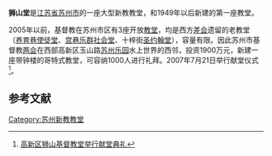 '''狮山堂'''是[[江苏省|江苏省]][[苏州市|苏州市]]的一座大型新教教堂，和1949年以后新建的第一座教堂。

2005年以前，基督教在苏州市区有3座开放[[苏州教堂|教堂]]，均是西方[[差会|差会]]遗留的老教堂（[[养育巷|养育巷]][[使徒堂|使徒堂]]、[[宫巷|宫巷]][[乐群社会堂|乐群社会堂]]、十梓街[[苏州圣约翰堂|圣约翰堂]]），容量有限。因此苏州市基督教[[两会_(消歧义)|两会]]在西部高新区玉山路[[苏州乐园|苏州乐园]]水上世界的西邻，投资1900万元，新建一座带钟楼的哥特式教堂，可容纳1000人进行礼拜。2007年7月21日举行献堂仪式<ref>[http://www.tzb.suzhou.gov.cn/Shownews.asp?id=19&pagenum=0 高新区狮山基督教堂举行献堂典礼]</ref>。

==参考文献==
{{Reflist}}

{{DEFAULTSORT:S}}
[[Category:苏州新教教堂|Category:苏州新教教堂]]